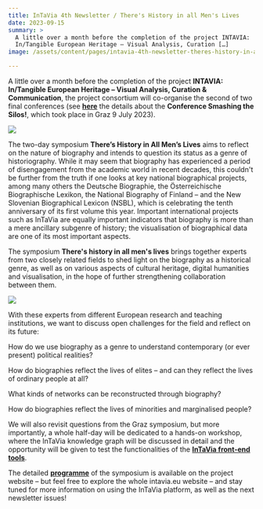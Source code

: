 ```yaml
---
title: InTaVia 4th Newsletter / There's History in all Men's Lives
date: 2023-09-15
summary: >
  A little over a month before the completion of the project INTAVIA:
  In/Tangible European Heritage – Visual Analysis, Curation […]
image: /assets/content/pages/intavia-4th-newsletter-theres-history-in-all-mens-lives/image.jpeg

---
```

A little over a month before the completion of the project **INTAVIA: In/Tangible European Heritage – Visual Analysis, Curation & Communication**, the project consortium will co-organise the second of two final conferences (see **[here](https://intavia.eu/2023/05/30/smashing-the-silos-the-future-of-cultural-heritage-information-and-visualization-graz-july-9th/)** the details about the **Conference Smashing the Silos!**, which took place in Graz 9 July 2023).

![](https://intavia.eu/wp-content/uploads/2023/09/F5Ftx_VXYAA_H_n-1024x664.jpg)

The two-day symposium **There’s History in All Men’s Lives** aims to reflect on the nature of biography and intends to question its status as a genre of historiography. While it may seem that biography has experienced a period of disengagement from the academic world in recent decades, this couldn't be further from the truth if one looks at key national biographical projects, among many others the Deutsche Biographie, the Österreichische Biographische Lexikon, the National Biography of Finland – and the New Slovenian Biographical Lexicon (NSBL), which is celebrating the tenth anniversary of its first volume this year. Important international projects such as InTaVia are equally important indicators that biography is more than a mere ancillary subgenre of history; the visualisation of biographical data are one of its most important aspects.

The symposium **There's history in all men's lives** brings together experts from two closely related fields to shed light on the biography as a historical genre, as well as on various aspects of cultural heritage, digital humanities and visualisation, in the hope of further strengthening collaboration between them.

![](http://intavia.eu/wp-content/uploads/2023/09/Stavba-ZRC_TRG-copy-1024x634.jpeg)

With these experts from different European research and teaching institutions, we want to discuss open challenges for the field and reflect on its future:

How do we use biography as a genre to understand contemporary (or ever present) political realities?

How do biographies reflect the lives of elites – and can they reflect the lives of ordinary people at all?

What kinds of networks can be reconstructed through biography?

How do biographies reflect the lives of minorities and marginalised people?

We will also revisit questions from the Graz symposium, but more importantly, a whole half-day will be dedicated to a hands-on workshop, where the InTaVia knowledge graph will be discussed in detail and the opportunity will be given to test the functionalities of the **[InTaVia front-end tools](https://intavia.acdh-dev.oeaw.ac.at)**.

The detailed [**programme**](https://intavia.eu/there-is-history-in-all-mens-lives-ljubljana-september-25th-26th/) of the symposium is available on the project website – but feel free to explore the whole intavia.eu website – and stay tuned for more information on using the InTaVia platform, as well as the next newsletter issues!
